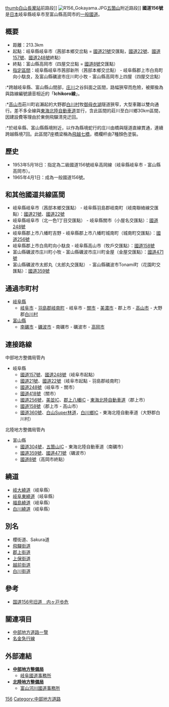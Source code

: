 {{Infobox_road
|system             = [[一般國道|一般國道]]
|marker_image       =  [[FILE:Japanese_National_Route_Sign_0156.svg|100px]]
|highway_name       =  國道156號
|length_km = 213.3
|established = 1953年
|starting_terminus = [[岐阜縣|岐阜縣]][[岐阜市|岐阜市]]
|ending_terminus = [[富山縣|富山縣]][[高岡市|高岡市]]
|cities = [[岐阜縣|岐阜縣]][[關市|關市]]、[[美濃市|美濃市]]<br />[[郡上市|郡上市]]、[[高山市|高山市]]<br />[[富山縣|富山縣]][[南礪市|南礪市]]、[[礪波市|礪波市]]
|junction = [[File:Japanese_National_Route_Sign_0021.svg|24px]][[國道21號|國道21號]]<br />[[File:Japanese_National_Route_Sign_0022.svg|24px]][[國道22號|國道22號]]<br />[[File:Japanese_National_Route_Sign_0157.svg|24px]][[國道157號|國道157號]]<br />[[File:Japanese_National_Route_Sign_0248.svg|24px]][[國道248號|國道248號]]<br />[[File:Japanese_National_Route_Sign_0418.svg|24px]][[國道418號|國道418號]]<br />[[File:Japanese_National_Route_Sign_0256.svg|24px]][[國道256號|國道256號]]<br />[[File:Tokai-Hokuriku_Expwy_Route_Sign.svg|40px]][[東海北陸自動車道|東海北陸自動車道]]<br />[[File:Japanese_National_Route_Sign_0158.svg|24px]][[國道158號|國道158號]]<br />[[File:Japanese_National_Route_Sign_0360.svg|24px]][[國道360號|國道360號]]<br />[[File:Japanese_National_Route_Sign_0304.svg|24px]][[國道304號|國道304號]]<br />[[File:Japanese_National_Route_Sign_0471.svg|24px]][[國道471號|國道471號]]<br />[[File:Japanese_National_Route_Sign_0359.svg|24px]][[國道359號|國道359號]]<br />[[File:Japanese_National_Route_Sign_0008.svg|24px]][[國道8號_(日本)|國道8號]]
}}
[[IMAGE:Hakusan-Nagataki_stn.jpg|thumb]][[白山長瀧站|白山長瀧站]]前路段]]
[[File:R156_Gokayama.JPG|thumb]][[五箇山|五箇山]]附近路段]]
'''國道156號'''是[[日本|日本]]岐阜縣岐阜市至富山縣高岡市的[[一般國道|一般國道]]。

== 概要 ==
* 距離：213.3km
* 起點：岐阜縣岐阜市（茜部本鄉交岔點 = [[國道21號|國道21號]]交匯點，[[國道22號|國道22號]]、[[國道157號|國道157號]]、[[國道248號|國道248號]]終點）
* 終點：富山縣高岡市（四屋交岔點 = [[國道8號_(日本)|國道8號]]交匯點）
* [[指定區間|指定區間]]：岐阜縣岐阜市茜部新所（茜部本鄉交岔點） - 岐阜縣郡上市白鳥町向小駄良，及富山縣礪波市庄川町小牧 - 富山縣高岡市上四屋（四屋交岔點）
:*跨越岐阜縣、富山縣山間部，[[庄川|庄川]]之谷斜面之區間，路幅狹窄而危險，被揶揄為與路線編號讀音相近的「{{lang|ja|（谷に落ちたら）}}'''Ichikoro線'''」。
:*[[高山市|高山市]]莊川町岩瀨起的大野郡[[白川村|白川村]]牧[[御母衣水壩|御母衣湖]]隧道狹窄，大型車難以雙向通行。差不多全線與[[東海北陸自動車道|東海北陸自動車道]]並行，含此區間的莊川至白川鄉30km區間，因建設費等理由於東側飛驒清見迂回。
:*於岐阜縣、富山縣縣境附近，以作為縣境蛇行的庄川由橋與隧道直線貫通，連續跨越縣境7回。此區間7座橋梁稱為[[飛越七橋|飛越七橋]]，橋欄杆由7種顏色塗裝。

== 歷史 ==
* 1953年5月18日：指定為二級國道156號岐阜高岡線（岐阜縣岐阜市 - 富山縣高岡市）。
* 1965年4月1日：成為一般國道156號。

== 和其他國道共線區間 ==
* 岐阜縣岐阜市（茜部本鄉交匯點） - 岐阜縣羽島郡岐南町（岐南聯絡線交匯點）：[[國道21號|國道21號]]、[[國道22號|國道22號]]
* 岐阜縣岐阜市（北一色1丁目交匯點） - 岐阜縣關市（小屋名交匯點）：[[國道248號|國道248號]]
* 岐阜縣郡上市八幡町吉野 - 岐阜縣郡上市八幡町城南町（城南町交匯點）：[[國道256號|國道256號]]
* 岐阜縣郡上市白鳥町向小駄良 - 岐阜縣高山市（牧戶交匯點）：[[國道158號|國道158號]]
* 富山縣礪波市庄川町小牧 - 富山縣礪波市庄川町金屋（金屋交匯點）：[[國道471號|國道471號]]
* 富山縣礪波市太郎丸（太郎丸交匯點） - 富山縣礪波市Tonami町（花園町交匯點）：[[國道359號|國道359號]]

== 通過市町村 ==
* [[岐阜縣|岐阜縣]]
** [[岐阜市|岐阜市]] - [[羽島郡|羽島郡]][[岐南町|岐南町]] - 岐阜市 - [[關市|關市]] - [[美濃市|美濃市]] - 郡上市 - [[高山市|高山市]] - 大野郡[[白川村|白川村]]
* [[富山縣|富山縣]]
** [[南礪市|南礪市]] - [[礪波市|礪波市]] - 南礪市 - 礪波市 - [[高岡市|高岡市]]

== 連接路線 ==
;中部地方整備局管內
* 岐阜縣
** [[國道157號|國道157號]]、[[國道248號|國道248號]]（岐阜市起點）
** [[國道21號|國道21號]]、[[國道22號|國道22號]]（岐阜市起點 - 羽島郡岐南町）
** [[國道248號|國道248號]]（岐阜市 - 關市）
** [[國道418號|國道418號]]（關市）
** [[國道256號|國道256號]]，[[美並IC|美並IC]]、[[郡上八幡IC|郡上八幡IC]] - [[東海北陸自動車道|東海北陸自動車道]]（郡上市）
** [[國道158號|國道158號]]（郡上市 - 高山市）
** [[國道360號|國道360號]]、[[白山Super林道|白山Super林道]]，[[白川鄉IC|白川鄉IC]] - 東海北陸自動車道（大野郡白川村）

;北陸地方整備局管內
* 富山縣
** [[國道304號|國道304號]]，[[五箇山IC|五箇山IC]] - 東海北陸自動車道（南礪市）
** [[國道359號|國道359號]]、[[國道471號|國道471號]]（礪波市）
** [[國道8號_(日本)|國道8號]]（高岡市終點）

== 繞道 ==
* [[岐大繞道|岐大繞道]]（岐阜縣）
* [[岐阜東繞道|岐阜東繞道]]（岐阜縣）
* [[福島繞道|福島繞道]]（岐阜縣）
* [[白川繞道|白川繞道]]（岐阜縣）

== 別名 ==
* 櫻街道、Sakura道
* [[飛驒街道|飛驒街道]]
* [[郡上街道|郡上街道]]　
* [[上保街道|上保街道]]
* [[越前街道|越前街道]]
* [[白川街道|白川街道]]

== 參考 ==
* [http://yamaiga.com/road/r156_utigato/main.html 国道156号旧道　内ヶ戸歩危] {{Wayback|url=http://yamaiga.com/road/r156_utigato/main.html |date=20200725154719 }}

== 關連項目 ==
* [[中部地方道路一覽|中部地方道路一覽]]
* [[名金急行線|名金急行線]]
{{日本一般國道列表}}

== 外部連結 ==
* '''[https://web.archive.org/web/20130105092947/http://www.cbr.mlit.go.jp/ 中部地方整備局]'''
** [http://www.cbr.mlit.go.jp/gifu/ 岐阜國道事務所]{{Wayback|url=http://www.cbr.mlit.go.jp/ |date=20130105092947 }}
* '''[http://www.hrr.mlit.go.jp/ 北陸地方整備局] {{Wayback|url=http://www.hrr.mlit.go.jp/ |date=20210113210855 }}'''
** [http://www.hrr.mlit.go.jp/toyama/ 富山河川國道事務所]{{Wayback|url=http://www.hrr.mlit.go.jp/toyama/ |date=20120511123032 }}

[[Category:日本國道|156]]
[[Category:中部地方道路|Category:中部地方道路]]